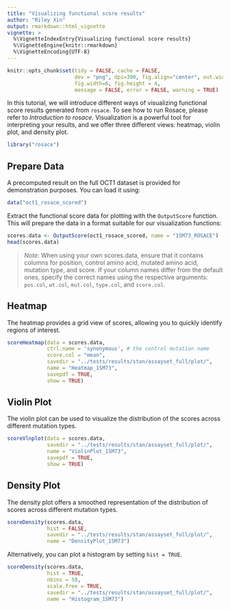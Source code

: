 ```yaml
---
title: "Visualizing functional score results"
author: "Riley Xin"
output: rmarkdown::html_vignette
vignette: >
  %\VignetteIndexEntry{Visualizing functional score results}
  %\VignetteEngine{knitr::rmarkdown}
  %\VignetteEncoding{UTF-8}
---
```


```r
knitr::opts_chunk$set(tidy = FALSE, cache = FALSE, 
                      dev = "png", dpi=300, fig.align="center", out.width = "100%",
                      fig.width=6, fig.height = 4,
                      message = FALSE, error = FALSE, warning = TRUE)
```	

In this tutorial, we will introduce different ways of visualizing functional score results generated from `rosace`. To see how to run Rosace, please refer to *Introduction to rosace*. Visualization is a powerful tool for interpreting your results, and we offer three different views: heatmap, violin plot, and density plot.

```r
library("rosace")
```

## Prepare Data

A precomputed result on the full OCT1 dataset is provided for demonstration purposes. You can load it using:

```r
data("oct1_rosace_scored")
```

Extract the functional score data for plotting with the `OutputScore` function. This will prepare the data in a format suitable for our visualization functions:

```r
scores.data <- OutputScore(oct1_rosace_scored, name = "1SM73_ROSACE")
head(scores.data)
```
> *Note:* When using your own scores.data, ensure that it contains columns for position, control amino acid, mutated amino acid, mutation type, and score. If your column names differ from the default ones, specify the correct names using the respective arguments: `pos.col`, `wt.col`, `mut.col`, `type.col`, and `score.col`.

## Heatmap

The heatmap provides a grid view of scores, allowing you to quickly identify regions of interest. 

```r
scoreHeatmap(data = scores.data,
             ctrl.name = 'synonymous', # the control mutation name
             score.col = "mean",
             savedir = "../tests/results/stan/assayset_full/plot/", 
             name = "Heatmap_1SM73",
             savepdf = TRUE,
             show = TRUE)
```

## Violin Plot

The violin plot can be used to visualize the distribution of the scores across different mutation types.

```r
scoreVlnplot(data = scores.data, 
             savedir = "../tests/results/stan/assayset_full/plot/",
             name = "ViolinPlot_1SM73", 
             savepdf = TRUE, 
             show = TRUE)
```

## Density Plot

The density plot offers a smoothed representation of the distribution of scores across different
mutation types.

```r
scoreDensity(scores.data, 
             hist = FALSE,
             savedir = "../tests/results/stan/assayset_full/plot/", 
             name = "DensityPlot_1SM73")
```

Alternatively, you can plot a histogram by setting `hist = TRUE`.

```r
scoreDensity(scores.data,
             hist = TRUE,
             nbins = 50,
             scale.free = TRUE,
             savedir = "../tests/results/stan/assayset_full/plot/",
             name = "Histogram_1SM73")
```


